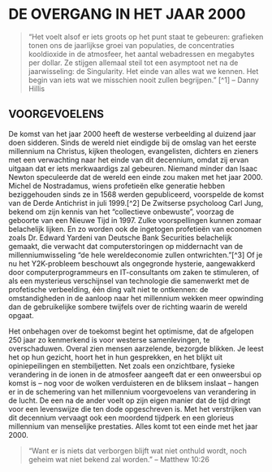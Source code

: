 # DE OVERGANG IN HET JAAR 2000

> “Het voelt alsof er iets groots op het punt staat te gebeuren: grafieken tonen ons de jaarlijkse groei van populaties, de concentraties kooldioxide in de atmosfeer, het aantal webadressen en megabytes per dollar. Ze stijgen allemaal steil tot een asymptoot net na de jaarwisseling: de Singularity. Het einde van alles wat we kennen. Het begin van iets wat we misschien nooit zullen begrijpen.” [^1] – Danny Hillis

## VOORGEVOELENS

De komst van het jaar 2000 heeft de westerse verbeelding al duizend jaar doen sidderen. Sinds de wereld niet eindigde bij de omslag van het eerste millennium na Christus, kijken theologen, evangelisten, dichters en zieners met een verwachting naar het einde van dit decennium, omdat zij ervan uitgaan dat er iets merkwaardigs zal gebeuren. Niemand minder dan Isaac Newton speculeerde dat de wereld een einde zou maken met het jaar 2000. Michel de Nostradamus, wiens profetieën elke generatie hebben beziggehouden sinds ze in 1568 werden gepubliceerd, voorspelde de komst van de Derde Antichrist in juli 1999.[^2] De Zwitserse psycholoog Carl Jung, bekend om zijn kennis van het “collectieve onbewuste”, voorzag de geboorte van een Nieuwe Tijd in 1997. Zulke voorspellingen kunnen zomaar belachelijk lijken. En zo worden ook de ingetogen profetieën van economen zoals Dr. Edward Yardeni van Deutsche Bank Securities belachelijk gemaakt, die verwacht dat computerstoringen op middernacht van de millenniumwisseling “de hele wereldeconomie zullen ontwrichten.”[^3] Of je nu het Y2K-probleem beschouwt als ongegronde hysterie, aangewakkerd door computerprogrammeurs en IT-consultants om zaken te stimuleren, of als een mysterieus verschijnsel van technologie die samenwerkt met de profetische verbeelding, één ding valt niet te ontkennen: de omstandigheden in de aanloop naar het millennium wekken meer opwinding dan de gebruikelijke sombere twijfels over de richting waarin de wereld opgaat.

Het onbehagen over de toekomst begint het optimisme, dat de afgelopen 250 jaar zo kenmerkend is voor westerse samenlevingen, te overschaduwen. Overal zien mensen aarzelende, bezorgde blikken. Je leest het op hun gezicht, hoort het in hun gesprekken, en het blijkt uit opiniepeilingen en stembiljetten. Net zoals een onzichtbare, fysieke verandering in de ionen in de atmosfeer aangeeft dat er een onweersbui op komst is – nog voor de wolken verduisteren en de bliksem inslaat – hangen er in de schemering van het millennium voorgevoelens van verandering in de lucht. De een na de ander voelt op zijn eigen manier dat de tijd dringt voor een levenswijze die ten dode opgeschreven is. Met het verstrijken van dit decennium vervaagt ook een moordend tijdperk en een glorieus millennium van menselijke prestaties. Alles komt tot een einde met het jaar 2000.

> “Want er is niets dat verborgen blijft wat niet onthuld wordt, noch geheim wat niet bekend zal worden.” – Matthew 10:26